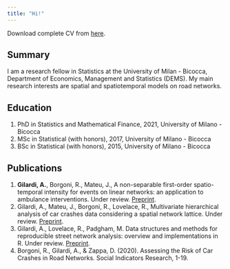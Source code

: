 ```yaml
---
title: "Hi!"
---
```


Download complete CV from [here](https://github.com/agila5/cv/raw/master/gilardi_cv.pdf). 

## Summary

I am a research fellow in Statistics at the University of Milan - Bicocca, Department of Economics, Management and Statistics (DEMS). 
My main research interests are spatial and spatiotemporal models on road networks.

## Education

1. PhD in Statistics and Mathematical Finance, 2021, University of Milano - Bicocca
2. MSc in Statistical (with honors), 2017, University of Milano - Bicocca
3. BSc in Statistical (with honors), 2015, University of Milano - Bicocca

## Publications

1. **Gilardi, A.**, Borgoni, R., Mateu, J., A non-separable first-order spatio-temporal intensity for events on linear networks: an application to ambulance interventions. Under review. [Preprint](https://arxiv.org/abs/2106.00457).
1. Gilardi, A., Mateu, J., Borgoni, R., Lovelace, R., Multivariate hierarchical analysis of car crashes data considering a spatial network lattice. Under review. [Preprint](https://arxiv.org/abs/2011.12595). 
1. Gilardi, A., Lovelace, R., Padgham, M. Data structures and methods for reproducible street network analysis: overview and implementations in R. Under review. [Preprint](https://osf.io/78yub).
1. Borgoni, R., Gilardi, A., & Zappa, D. (2020). Assessing the Risk of Car Crashes in Road Networks. Social Indicators Research, 1-19.

<!-- ## Projects -->

<!-- TODO -->
